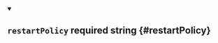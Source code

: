 
<details className="config-field" data-expandable="false" open>
<summary>

## `restartPolicy` <span className="config-field-required" data-required="false">required</span> <span className="config-field-type">string</span> <span className="config-field-default"></span> <span className="config-field-enum"></span> {#restartPolicy}



</summary>



</details>
